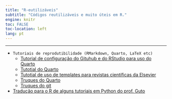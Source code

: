 ```yaml
---
title: "R-eutilizáveis"
subtitle: "Códigos reutilizáveis e muito úteis em R."
engine: knitr
toc: FALSE
toc-location: left
lang: pt
---
```


---

- `Tutoriais de reprodutibilidade (RMarkdown, Quarto, LaTeX etc)`
  - [Tutorial de configuração do Gituhub e do RStudio para uso do Quarto](r-eutilizaveis/tutorial_integrar_github_rstudio.qmd)
  - [Tutotial do Quarto](r-eutilizaveis/tutorial_quarto.qmd)  
  - [Tutotial de uso de templates para revistas científicas da Elsevier](r-eutilizaveis/tutorial_template_elsevier.qmd)
  - [Truques do Quarto](r-eutilizaveis/truq_quarto.qmd)  
  - [Truques do git](r-eutilizaveis/truq_git.qmd)  
- [Tradução para o R de alguns tutoriais em Python do prof. Guto](r-eutilizaveis/r_guto.qmd)
